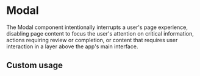 
<Meta of={DpModalStories} />

# Modal

The Modal component intentionally interrupts a user's page experience, disabling page content to focus the user's attention on critical information, actions requiring review or completion, or content that requires user interaction in a layer above the app's main interface.

<Canvas of={DpModalStories.Default} />
<Controls />

## Custom usage

```html
<dp-modal
    id="openModal"
    ref="openModal"
    v-bind="args">
    <template v-slot:header>
        Short, descriptive modal title
    </template>
    <template>
        <p>
          Modal content
        </p>
    </template>
</dp-modal>
```